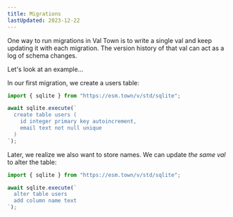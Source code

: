 ```yaml
---
title: Migrations
lastUpdated: 2023-12-22
---
```



One way to run migrations in Val Town is to write a single val and keep
updating it with each migration. The version history of that val can act as a log of schema changes.

Let's look at an example…

In our first migration, we create a users table:

```ts title="Migration 1" val
import { sqlite } from "https://esm.town/v/std/sqlite";

await sqlite.execute(`
  create table users (
    id integer primary key autoincrement,
    email text not null unique
  )
`);
```

Later, we realize we also want to store names. We can update _the same val_ to alter
the table:

```ts title="Migration 2" val
import { sqlite } from "https://esm.town/v/std/sqlite";

await sqlite.execute(`
  alter table users
  add column name text
`);
```
